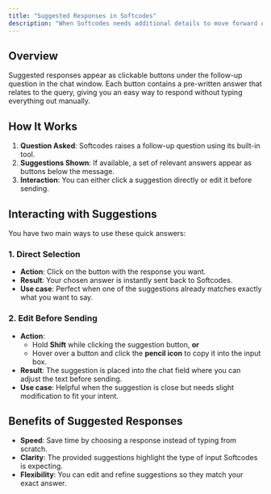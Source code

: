 ```yaml
---
title: "Suggested Responses in Softcodes"
description: "When Softcodes needs additional details to move forward on a task, it can trigger the ask_followup_question feature. To make replying faster and more convenient, Softcodes may display suggested responses directly beneath its question."
---
```


## Overview

Suggested responses appear as clickable buttons under the follow-up question in the chat window. Each button contains a pre-written answer that relates to the query, giving you an easy way to respond without typing everything out manually.

## How It Works

1. **Question Asked**: Softcodes raises a follow-up question using its built-in tool.
2. **Suggestions Shown**: If available, a set of relevant answers appear as buttons below the message.
3. **Interaction**: You can either click a suggestion directly or edit it before sending.

## Interacting with Suggestions

You have two main ways to use these quick answers:

### 1. Direct Selection

- **Action**: Click on the button with the response you want.
- **Result**: Your chosen answer is instantly sent back to Softcodes.
- **Use case**: Perfect when one of the suggestions already matches exactly what you want to say.

### 2. Edit Before Sending

- **Action**:
  - Hold **Shift** while clicking the suggestion button, **or**
  - Hover over a button and click the **pencil icon** to copy it into the input box.
- **Result**: The suggestion is placed into the chat field where you can adjust the text before sending.
- **Use case**: Helpful when the suggestion is close but needs slight modification to fit your intent.

## Benefits of Suggested Responses

- **Speed**: Save time by choosing a response instead of typing from scratch.
- **Clarity**: The provided suggestions highlight the type of input Softcodes is expecting.
- **Flexibility**: You can edit and refine suggestions so they match your exact answer.